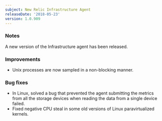 ```yaml
---
subject: New Relic Infrastructure Agent
releaseDate: '2018-05-23'
version: 1.0.909
---
```


### Notes

A new version of the Infrastructure agent has been released.

### Improvements

* Unix processes are now sampled in a non-blocking manner.

### Bug fixes

* In Linux, solved a bug that prevented the agent submitting the metrics from all the storage devices when reading the data from a single device failed.
* Fixed negative CPU steal in some old versions of Linux paravirtualized kernels.
